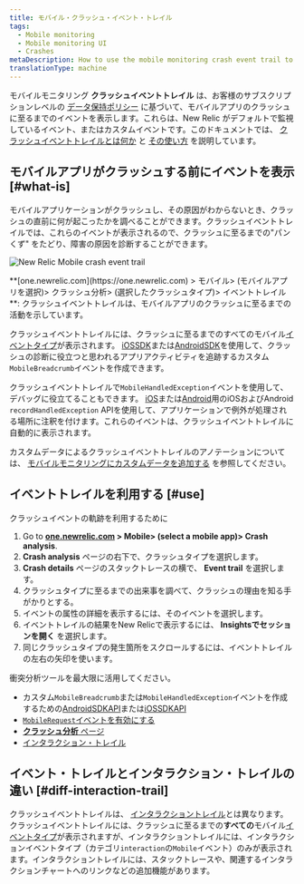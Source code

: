 ```yaml
---
title: モバイル・クラッシュ・イベント・トレイル
tags:
  - Mobile monitoring
  - Mobile monitoring UI
  - Crashes
metaDescription: How to use the mobile monitoring crash event trail to find the reasons for a mobile app crash.
translationType: machine
---
```



モバイルモニタリング **クラッシュイベントトレイル** は、お客様のサブスクリプションレベルの [データ保持ポリシー](/docs/accounts-partnerships/accounts/account-billing-usage/data-retention) に基づいて、モバイルアプリのクラッシュに至るまでのイベントを表示します。これらは、New Relic がデフォルトで監視しているイベント、またはカスタムイベントです。このドキュメントでは、 [クラッシュイベントトレイルとは何か](#what-is) と [その使い方](#use) を説明しています。

## モバイルアプリがクラッシュする前にイベントを表示 [#what-is]

モバイルアプリケーションがクラッシュし、その原因がわからないとき、クラッシュの直前に何が起こったかを調べることができます。クラッシュイベントトレイルでは、これらのイベントが表示されるので、クラッシュに至るまでの"パンくず" をたどり、障害の原因を診断することができます。

<img
  title="Android-Insights-event-trail.jpg"
  alt="New Relic Mobile crash event trail "
  src={newRelicMobileCrashEventTrail}
/>

<figcaption>
  **[one.newrelic.com](https://one.newrelic.com) > モバイル> (モバイルアプリを選択)> クラッシュ分析> (選択したクラッシュタイプ)> イベントトレイル**: クラッシュイベントトレイルは、モバイルアプリのクラッシュに至るまでの活動を示しています。
</figcaption>

クラッシュイベントトレイルには、クラッシュに至るまでのすべてのモバイル[イベントタイプ](/docs/insights/explore-add-data/custom-events/insert-query-custom-mobile-app-events-attributes#event-definition)が表示されます。 [iOSSDK](/docs/mobile-monitoring/new-relic-mobile-ios/install-configure/work-ios-sdk-api)または[AndroidSDK](/docs/mobile-monitoring/new-relic-mobile-android/android-sdk-api/recordbreadcrumb)を使用して、クラッシュの診断に役立つと思われるアプリアクティビティを追跡するカスタム`MobileBreadcrumb`イベントを作成できます。

クラッシュイベントトレイルで`MobileHandledException`イベントを使用して、デバッグに役立てることもできます。 [iOS](/docs/mobile-monitoring/new-relic-mobile-ios/ios-sdk-api/recordhandledexception-ios-sdk-api)または[Android](/docs/mobile-monitoring/new-relic-mobile-android/android-sdk-api/recordhandledexception)用のiOSおよびAndroid `recordHandledException` APIを使用して、アプリケーションで例外が処理される場所に注釈を付けます。これらのイベントは、クラッシュイベントトレイルに自動的に表示されます。

カスタムデータによるクラッシュイベントトレイルのアノテーションについては、 [モバイルモニタリングにカスタムデータを追加する](/docs/mobile-monitoring/new-relic-mobile/maintenance/add-custom-data-new-relic-mobile) を参照してください。

## イベントトレイルを利用する [#use]

クラッシュイベントの軌跡を利用するために

1. Go to **[one.newrelic.com](https://one.newrelic.com) > Mobile> (select a mobile app)> Crash analysis**.
2. **Crash analysis** ページの右下で、クラッシュタイプを選択します。
3. **Crash details** ページのスタックトレースの横で、 **Event trail** を選択します。
4. クラッシュタイプに至るまでの出来事を調べて、クラッシュの理由を知る手がかりとする。
5. イベントの属性の詳細を表示するには、そのイベントを選択します。
6. イベントトレイルの結果をNew Relicで表示するには、 **Insightsでセッションを開く** を選択します。
7. 同じクラッシュタイプの発生箇所をスクロールするには、イベントトレイルの左右の矢印を使います。

衝突分析ツールを最大限に活用してください。

* カスタム`MobileBreadcrumb`または`MobileHandledException`イベントを作成するための[AndroidSDKAPI](/docs/mobile-monitoring/new-relic-mobile-ios/ios-sdk-api/record-breadcrumb)または[iOSSDKAPI](/docs/mobile-monitoring/new-relic-mobile-android/android-sdk-api/recordbreadcrumb)
* [`MobileRequest`イベントを有効にする](/docs/mobile-monitoring/mobile-monitoring-ui/network-pages/analyze-network-requests-using-mobilerequest-event-data)
* [**クラッシュ分析** ページ](/docs/mobile-monitoring/mobile-monitoring-ui/crashes/crash-analysis-group-filter-your-crashes)
* [インタラクション・トレイル](/docs/mobile-monitoring/mobile-monitoring-ui/crashes/investigate-mobile-app-crash-report#interaction-trail)

## イベント・トレイルとインタラクション・トレイルの違い [#diff-interaction-trail]

クラッシュイベントトレイルは、 [インタラクショントレイル](/docs/mobile-monitoring/mobile-monitoring-ui/crashes/investigate-mobile-app-crash-report#interaction-trail)とは異なります。クラッシュイベントトレイルには、クラッシュに至るまでの**すべての**モバイル[イベントタイプ](/docs/insights/explore-add-data/custom-events/insert-query-custom-mobile-app-events-attributes#event-definition)が表示されますが、インタラクショントレイルには、インタラクションイベントタイプ（カテゴリ`interaction`の`Mobile`イベント）のみが表示されます。インタラクショントレイルには、スタックトレースや、関連するインタラクションチャートへのリンクなどの追加機能があります。